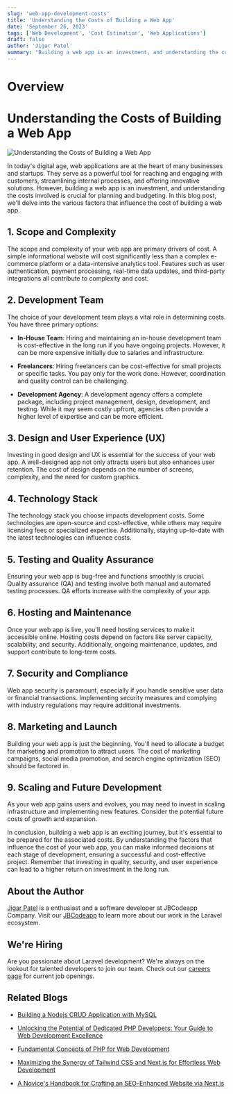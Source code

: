 ```yaml
---
slug: 'web-app-development-costs'
title: 'Understanding the Costs of Building a Web App'
date: 'September 26, 2023'
tags: ['Web Development', 'Cost Estimation', 'Web Applications']
draft: false
author: 'Jigar Patel'
summary: "Building a web app is an investment, and understanding the costs involved is crucial for planning and budgeting. In this blog post, we'll delve into the various factors that influence the cost of building a web app."
---
```


# Overview

<TOCInline toc={props.toc} exclude="Overview" toHeading={2} defaultimage="" />

# Understanding the Costs of Building a Web App

![Understanding the Costs of Building a Web App](/static/blog/web-app-development-costs/image.png)

In today's digital age, web applications are at the heart of many businesses and startups. They serve as a powerful tool for reaching and engaging with customers, streamlining internal processes, and offering innovative solutions. However, building a web app is an investment, and understanding the costs involved is crucial for planning and budgeting. In this blog post, we'll delve into the various factors that influence the cost of building a web app.

## 1. Scope and Complexity

The scope and complexity of your web app are primary drivers of cost. A simple informational website will cost significantly less than a complex e-commerce platform or a data-intensive analytics tool. Features such as user authentication, payment processing, real-time data updates, and third-party integrations all contribute to complexity and cost.

## 2. Development Team

The choice of your development team plays a vital role in determining costs. You have three primary options:

- **In-House Team**: Hiring and maintaining an in-house development team is cost-effective in the long run if you have ongoing projects. However, it can be more expensive initially due to salaries and infrastructure.

- **Freelancers**: Hiring freelancers can be cost-effective for small projects or specific tasks. You pay only for the work done. However, coordination and quality control can be challenging.

- **Development Agency**: A development agency offers a complete package, including project management, design, development, and testing. While it may seem costly upfront, agencies often provide a higher level of expertise and can be more efficient.

## 3. Design and User Experience (UX)

Investing in good design and UX is essential for the success of your web app. A well-designed app not only attracts users but also enhances user retention. The cost of design depends on the number of screens, complexity, and the need for custom graphics.

## 4. Technology Stack

The technology stack you choose impacts development costs. Some technologies are open-source and cost-effective, while others may require licensing fees or specialized expertise. Additionally, staying up-to-date with the latest technologies can influence costs.

## 5. Testing and Quality Assurance

Ensuring your web app is bug-free and functions smoothly is crucial. Quality assurance (QA) and testing involve both manual and automated testing processes. QA efforts increase with the complexity of your app.

## 6. Hosting and Maintenance

Once your web app is live, you'll need hosting services to make it accessible online. Hosting costs depend on factors like server capacity, scalability, and security. Additionally, ongoing maintenance, updates, and support contribute to long-term costs.

## 7. Security and Compliance

Web app security is paramount, especially if you handle sensitive user data or financial transactions. Implementing security measures and complying with industry regulations may require additional investments.

## 8. Marketing and Launch

Building your web app is just the beginning. You'll need to allocate a budget for marketing and promotion to attract users. The cost of marketing campaigns, social media promotion, and search engine optimization (SEO) should be factored in.

## 9. Scaling and Future Development

As your web app gains users and evolves, you may need to invest in scaling infrastructure and implementing new features. Consider the potential future costs of growth and expansion.

In conclusion, building a web app is an exciting journey, but it's essential to be prepared for the associated costs. By understanding the factors that influence the cost of your web app, you can make informed decisions at each stage of development, ensuring a successful and cost-effective project. Remember that investing in quality, security, and user experience can lead to a higher return on investment in the long run.

## About the Author

[Jigar Patel](https://expertlaravel.com) is a
enthusiast and a software developer at JBCodeapp Company. Visit our [JBCodeapp](https://jbcodeapp.com) to learn more about our work in the Laravel ecosystem.

## We're Hiring

Are you passionate about Laravel development? We're always on the lookout for talented developers to join our team. Check out our [careers page](https://jbcodeapp.com/career) for current job openings.

## Related Blogs

- [Building a Nodejs CRUD Application with MySQL](building-a-nodejs-crud-with-mysql)

- [Unlocking the Potential of Dedicated PHP Developers: Your Guide to Web Development Excellence](dedicated-php-developers-guide-web-development-excellence)

- [Fundamental Concepts of PHP for Web Development](php-web-development-fundamentals)

- [Maximizing the Synergy of Tailwind CSS and Next.js for Effortless Web Development](maximizing-synergy-tailwind-css-next-js-web-development)

- [A Novice's Handbook for Crafting an SEO-Enhanced Website via Next.js](a-novices-guide-to-seo-enhanced-websites-with-nextjs)
